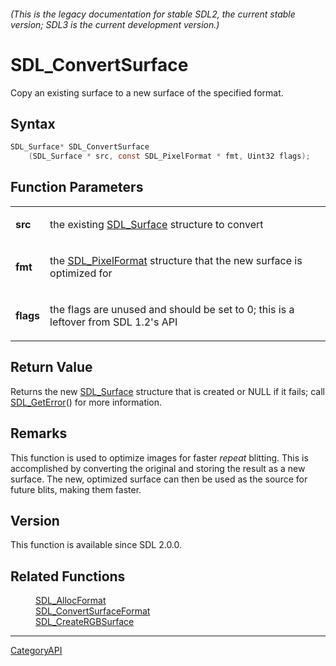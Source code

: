 ====== (This is the legacy documentation for stable SDL2, the current stable version; SDL3 is the current development version.) ======
= SDL_ConvertSurface =

Copy an existing surface to a new surface of the specified format.

== Syntax ==

<syntaxhighlight lang='c'>
SDL_Surface* SDL_ConvertSurface
    (SDL_Surface * src, const SDL_PixelFormat * fmt, Uint32 flags);
</syntaxhighlight>

== Function Parameters ==

{|
|'''src'''
|the existing [[SDL_Surface]] structure to convert
|-
|'''fmt'''
|the [[SDL_PixelFormat]] structure that the new surface is optimized for
|-
|'''flags'''
|the flags are unused and should be set to 0; this is a leftover from SDL 1.2's API
|}

== Return Value ==

Returns the new [[SDL_Surface]] structure that is created or NULL if it
fails; call [[SDL_GetError]]() for more information.

== Remarks ==

This function is used to optimize images for faster ''repeat'' blitting.
This is accomplished by converting the original and storing the result as a
new surface. The new, optimized surface can then be used as the source for
future blits, making them faster.

== Version ==

This function is available since SDL 2.0.0.

== Related Functions ==

:[[SDL_AllocFormat]]
:[[SDL_ConvertSurfaceFormat]]
:[[SDL_CreateRGBSurface]]

----
[[CategoryAPI]]


